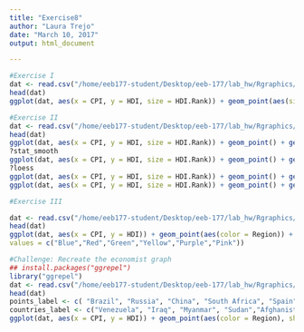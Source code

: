 ```yaml
---
title: "Exercise8"
author: "Laura Trejo"
date: "March 10, 2017"
output: html_document

---
```


```r
#Exercise I 
dat <- read.csv("/home/eeb177-student/Desktop/eeb-177/lab_hw/Rgraphics/dataSets/EconomistData.csv")
head(dat)
ggplot(dat, aes(x = CPI, y = HDI, size = HDI.Rank)) + geom_point(aes(size = 2), color = "blue") + geom_point(aes(color = Region, size = HDI.Rank))

```

```r
#Exercise II
dat <- read.csv("/home/eeb177-student/Desktop/eeb-177/lab_hw/Rgraphics/dataSets/EconomistData.csv")
head(dat)
ggplot(dat, aes(x = CPI, y = HDI, size = HDI.Rank)) + geom_point() + geom_smooth()
?stat_smooth
ggplot(dat, aes(x = CPI, y = HDI, size = HDI.Rank)) + geom_point() + geom_smooth(method = "lm")
?loess
ggplot(dat, aes(x = CPI, y = HDI, size = HDI.Rank)) + geom_point() + geom_smooth(geom = "line")
ggplot(dat, aes(x = CPI, y = HDI, size = HDI.Rank)) + geom_point() + geom_smooth(span = .2)

```

```r
#Exercise III

dat <- read.csv("/home/eeb177-student/Desktop/eeb-177/lab_hw/Rgraphics/dataSets/EconomistData.csv")
head(dat)
ggplot(dat, aes(x = CPI, y = HDI)) + geom_point(aes(color = Region)) +  scale_x_discrete(name="Corruption Perception Index ") + scale_y_continuous(name="Human Development Index") + scale_color_manual(name = "Region of the world",
values = c("Blue","Red","Green","Yellow","Purple","Pink"))

```

```r
#Challenge: Recreate the economist graph 
## install.packages("ggrepel") 
library("ggrepel")
dat <- read.csv("/home/eeb177-student/Desktop/eeb-177/lab_hw/Rgraphics/dataSets/EconomistData.csv")
head(dat)
points_label <- c( "Brazil", "Russia", "China", "South Africa", "Spain", " France", "Germany", "Japan") 
countries_label <- c("Venezuela", "Iraq", "Myanmar", "Sudan","Afghanistan", "Congo", "Greece", "Argentina", "India", "Italy",  "Botswana", "Cape Verde", "Bhutan", "Rwanda", "United States", "Britain", "Barbados", "Norway", "New Zealand", "Singapore")
ggplot(dat, aes(x = CPI, y = HDI)) + geom_point(aes(color = Region), shape = 1, size = 4) + geom_text (aes(label=Country), size = 2, data = subset(dat, Country %in% countries_label)) + scale_x_discrete(name="Corruption Perception Index, 2011 (10=least corrupt ") + scale_y_continuous(name="Human Development Index") + geom_smooth(aes(group = 1), method = "lm", formula = y ~ log(x), se = FALSE, color = "red") + geom_text_repel (aes(label = Country), size = 2, data = subset(dat, Country %in% points_label), force = 10) + ggtitle("Corruption and Human development")

```

